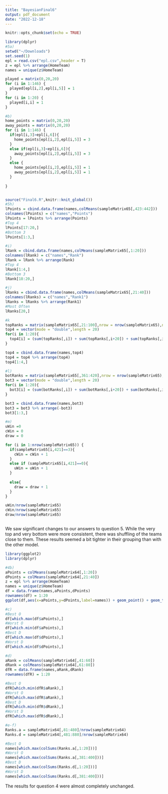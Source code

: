 ```yaml
---
title: "BayesianFinal6"
output: pdf_document
date: "2022-12-18"
---
```


```r
knitr::opts_chunk$set(echo = TRUE)
```

```r
library(dplyr)
#5a)
setwd("~/Downloads")
set.seed(1)
epl = read.csv("epl.csv",header = T)
z = epl %>% arrange(HomeTeam)
names = unique(z$HomeTeam)

played = matrix(0,20,20)
for (i in 1:146) {
  played[epl[i,2],epl[i,5]] = 1
}
for (i in 1:20) {
  played[i,i] = 1
}

#b)
home_points = matrix(0,20,20)
away_points = matrix(0,20,20)
for (i in 1:146) {
  if(epl[i,3]>epl[i,6]){
    home_points[epl[i,2],epl[i,5]] = 3
  }
  else if(epl[i,3]<epl[i,6]){
    away_points[epl[i,2],epl[i,5]] = 3
  }
  else {
    home_points[epl[i,2],epl[i,5]] = 1
    away_points[epl[i,2],epl[i,5]] = 1
  }
  
}


source("Final6.R",knitr::knit_global())
#5h)
lPoints = cbind.data.frame(names,colMeans(sampleMatrix65[,423:442]))
colnames(lPoints) = c("names","Points")
lPoints = lPoints %>% arrange(Points)
#Top 4
lPoints[17:20,]
#Bottom 3
lPoints[1:3,]

#i)
lRank = cbind.data.frame(names,colMeans(sampleMatrix65[,1:20]))
colnames(lRank) = c("names","Rank")
lRank = lRank %>% arrange(Rank)
#Top 4
lRank[1:4,]
#Bottom 3
lRank[18:20,]

#j)
lRanks = cbind.data.frame(names,colMeans(sampleMatrix65[,21:40]))
colnames(lRanks) = c("names","Rank1")
lRanks = lRanks %>% arrange(Rank1)
#Most Often
lRanks[20,]

#k
topRanks = matrix(sampleMatrix65[,21:100],nrow = nrow(sampleMatrix65),ncol = 80)
top4 = vector(mode = "double",length = 20)
for(i in 1:20){
  top4[i] = (sum(topRanks[,i]) + sum(topRanks[,i+20]) + sum(topRanks[,i+40]) + sum(topRanks[,i+60]))/nrow(topRanks)
}

top4 = cbind.data.frame(names,top4)
top4 = top4 %>% arrange(top4)
top4[1:4,]

#l)
botRanks = matrix(sampleMatrix65[,361:420],nrow = nrow(sampleMatrix65),ncol = 60)
bot3 = vector(mode = "double",length = 20)
for(i in 1:20){
  bot3[i] = (sum(botRanks[,i]) + sum(botRanks[,i+20]) + sum(botRanks[,i+40]))/nrow(botRanks)
}

bot3 = cbind.data.frame(names,bot3)
bot3 = bot3 %>% arrange(-bot3)
bot3[1:3,]

#m)
uWin =0
cWin = 0
draw = 0

for (i in 1:nrow(sampleMatrix65)) {
  if(sampleMatrix65[i,421]==3){
    cWin = cWin + 1
  }
  else if (sampleMatrix65[i,421]==0){
    uWin = uWin + 1
  }
  
  else{
    draw = draw + 1
  }
}

uWin/nrow(sampleMatrix65)
cWin/nrow(sampleMatrix65)
draw/nrow(sampleMatrix65)



```
We saw significant changes to our answers to question 5. While the very top and very bottom were more consistent, there was shuffling of the teams close to them. These results seemed a bit tighter in their grouping than with the other model.


```r
library(ggplot2)
library(dplyr)

#4b)
aPoints = colMeans(sampleMatrix64[,1:20])
dPoints = colMeans(sampleMatrix64[,21:40])
z = epl %>% arrange(HomeTeam)
names = unique(z$HomeTeam)
df = data.frame(names,aPoints,dPoints)
rownames(df) = 1:20
ggplot(df,aes(x=aPoints,y=dPoints,label=names)) + geom_point() + geom_text()

#c) 
#Best O
df[which.max(df$aPoints),]
#Worst O
df[which.min(df$aPoints),]
#Best D
df[which.max(df$dPoints),]
#Worst D
df[which.min(df$dPoints),]

#d)
aRank = colMeans(sampleMatrix64[,41:60])
dRank = colMeans(sampleMatrix64[,61:80])
dfR = data.frame(names,aRank,dRank)
rownames(dfR) = 1:20

#Best O
dfR[which.min(dfR$aRank),]
#Worst O
dfR[which.max(dfR$aRank),]
#Best D
dfR[which.min(dfR$dRank),]
#Worst D
dfR[which.max(dfR$dRank),]

#e-f)
Ranks.a = sampleMatrix64[,81:480]/nrow(sampleMatrix64)
Ranks.d = sampleMatrix64[,481:880]/nrow(sampleMatrix64)

#Best O
names[which.max(colSums(Ranks.a[,1:20]))]
#Worst O
names[which.max(colSums(Ranks.a[,381:400]))]
#Best D
names[which.max(colSums(Ranks.d[,1:20]))]
#Worst D
names[which.max(colSums(Ranks.d[,381:400]))]

```
The results for question 4 were almost completely unchanged.


